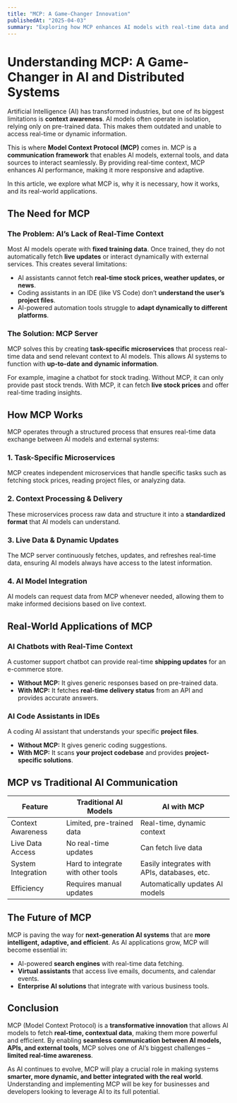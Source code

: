 ---
title: "MCP: A Game-Changer Innovation"
publishedAt: "2025-04-03"
summary: "Exploring how MCP enhances AI models with real-time data and context."
---

# Understanding MCP: A Game-Changer in AI and Distributed Systems

Artificial Intelligence (AI) has transformed industries, but one of its biggest limitations is **context awareness**. AI models often operate in isolation, relying only on pre-trained data. This makes them outdated and unable to access real-time or dynamic information.

This is where **Model Context Protocol (MCP)** comes in. MCP is a **communication framework** that enables AI models, external tools, and data sources to interact seamlessly. By providing real-time context, MCP enhances AI performance, making it more responsive and adaptive.

In this article, we explore what MCP is, why it is necessary, how it works, and its real-world applications.

## The Need for MCP

### The Problem: AI’s Lack of Real-Time Context

Most AI models operate with **fixed training data**. Once trained, they do not automatically fetch **live updates** or interact dynamically with external services. This creates several limitations:

- AI assistants cannot fetch **real-time stock prices, weather updates, or news**.
- Coding assistants in an IDE (like VS Code) don’t **understand the user’s project files**.
- AI-powered automation tools struggle to **adapt dynamically to different platforms**.

### The Solution: MCP Server

MCP solves this by creating **task-specific microservices** that process real-time data and send relevant context to AI models. This allows AI systems to function with **up-to-date and dynamic information**.

For example, imagine a chatbot for stock trading. Without MCP, it can only provide past stock trends. With MCP, it can fetch **live stock prices** and offer real-time trading insights.

## How MCP Works

MCP operates through a structured process that ensures real-time data exchange between AI models and external systems:

### 1. Task-Specific Microservices
MCP creates independent microservices that handle specific tasks such as fetching stock prices, reading project files, or analyzing data.

### 2. Context Processing & Delivery
These microservices process raw data and structure it into a **standardized format** that AI models can understand.

### 3. Live Data & Dynamic Updates
The MCP server continuously fetches, updates, and refreshes real-time data, ensuring AI models always have access to the latest information.

### 4. AI Model Integration
AI models can request data from MCP whenever needed, allowing them to make informed decisions based on live context.

## Real-World Applications of MCP

### AI Chatbots with Real-Time Context
A customer support chatbot can provide real-time **shipping updates** for an e-commerce store.
- **Without MCP:** It gives generic responses based on pre-trained data.
- **With MCP:** It fetches **real-time delivery status** from an API and provides accurate answers.


### AI Code Assistants in IDEs
A coding AI assistant that understands your specific **project files**.
- **Without MCP:** It gives generic coding suggestions.
- **With MCP:** It scans **your project codebase** and provides **project-specific solutions**.



## MCP vs Traditional AI Communication

| Feature           | Traditional AI Models | AI with MCP |
|------------------|---------------------|------------|
| Context Awareness | Limited, pre-trained data | Real-time, dynamic context |
| Live Data Access | No real-time updates | Can fetch live data |
| System Integration | Hard to integrate with other tools | Easily integrates with APIs, databases, etc. |
| Efficiency | Requires manual updates | Automatically updates AI models |

## The Future of MCP

MCP is paving the way for **next-generation AI systems** that are **more intelligent, adaptive, and efficient**. As AI applications grow, MCP will become essential in:

- AI-powered **search engines** with real-time data fetching.
- **Virtual assistants** that access live emails, documents, and calendar events.
- **Enterprise AI solutions** that integrate with various business tools.

## Conclusion

MCP (Model Context Protocol) is a **transformative innovation** that allows AI models to fetch **real-time, contextual data**, making them more powerful and efficient. By enabling **seamless communication between AI models, APIs, and external tools**, MCP solves one of AI’s biggest challenges – **limited real-time awareness**.

As AI continues to evolve, MCP will play a crucial role in making systems **smarter, more dynamic, and better integrated with the real world**. Understanding and implementing MCP will be key for businesses and developers looking to leverage AI to its full potential.
